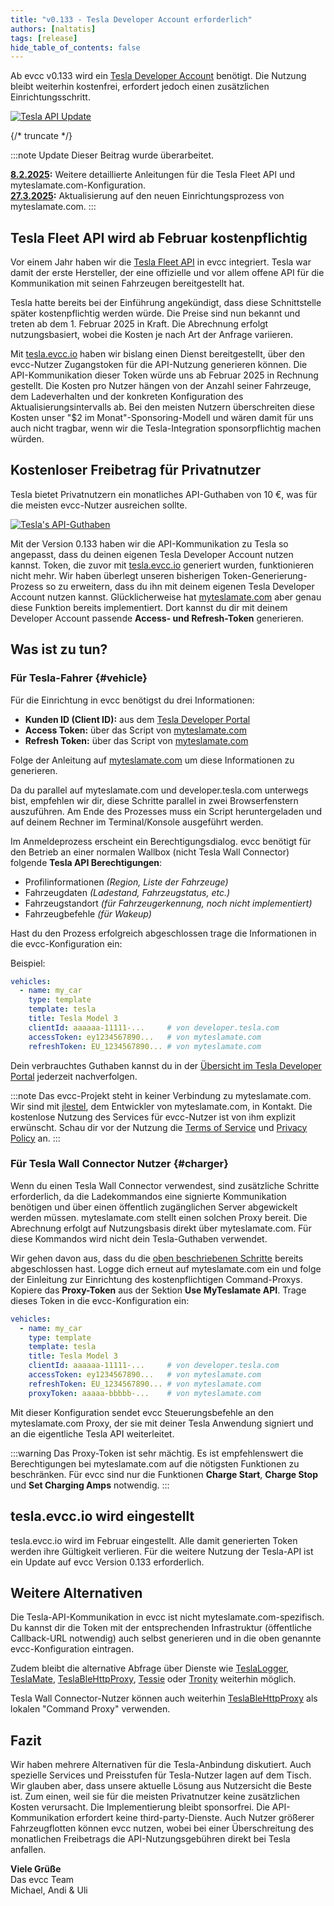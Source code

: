 ```yaml
---
title: "v0.133 - Tesla Developer Account erforderlich"
authors: [naltatis]
tags: [release]
hide_table_of_contents: false
---
```


Ab evcc v0.133 wird ein [Tesla Developer Account](https://developer.tesla.com/) benötigt.
Die Nutzung bleibt weiterhin kostenfrei, erfordert jedoch einen zusätzlichen Einrichtungsschritt.

[![Tesla API Update](tesla-api-update-wide.webp)](/blog/2025/01/20/tesla-api-update)

{/* truncate */}

:::note Update
Dieser Beitrag wurde überarbeitet.

**[8.2.2025](https://github.com/evcc-io/docs/pull/723/files):** Weitere detaillierte Anleitungen für die Tesla Fleet API und myteslamate.com-Konfiguration.<br/>
**[27.3.2025](https://github.com/evcc-io/docs/pull/775/files):** Aktualisierung auf den neuen Einrichtungsprozess von myteslamate.com.
:::

## Tesla Fleet API wird ab Februar kostenpflichtig

Vor einem Jahr haben wir die [Tesla Fleet API](/blog/2024/02/01/v0.124-new-tesla-api) in evcc integriert.
Tesla war damit der erste Hersteller, der eine offizielle und vor allem offene API für die Kommunikation mit seinen Fahrzeugen bereitgestellt hat.

Tesla hatte bereits bei der Einführung angekündigt, dass diese Schnittstelle später kostenpflichtig werden würde.
Die Preise sind nun bekannt und treten ab dem 1. Februar 2025 in Kraft.
Die Abrechnung erfolgt nutzungsbasiert, wobei die Kosten je nach Art der Anfrage variieren.

Mit [tesla.evcc.io](https://tesla.evcc.io) haben wir bislang einen Dienst bereitgestellt, über den evcc-Nutzer Zugangstoken für die API-Nutzung generieren können.
Die API-Kommunikation dieser Token würde uns ab Februar 2025 in Rechnung gestellt.
Die Kosten pro Nutzer hängen von der Anzahl seiner Fahrzeuge, dem Ladeverhalten und der konkreten Konfiguration des Aktualisierungsintervalls ab.
Bei den meisten Nutzern überschreiten diese Kosten unser "$2 im Monat"-Sponsoring-Modell und wären damit für uns auch nicht tragbar, wenn wir die Tesla-Integration sponsorpflichtig machen würden.

## Kostenloser Freibetrag für Privatnutzer

Tesla bietet Privatnutzern ein monatliches API-Guthaben von 10 €, was für die meisten evcc-Nutzer ausreichen sollte.

[![Tesla's API-Guthaben](./tesla-credit-de.png)](https://developer.tesla.com/)

Mit der Version 0.133 haben wir die API-Kommunikation zu Tesla so angepasst, dass du deinen eigenen Tesla Developer Account nutzen kannst.
Token, die zuvor mit [tesla.evcc.io](https://tesla.evcc.io) generiert wurden, funktionieren nicht mehr.
Wir haben überlegt unseren bisherigen Token-Generierung-Prozess so zu erweitern, dass du ihn mit deinem eigenen Tesla Developer Account nutzen kannst.
Glücklicherweise hat [myteslamate.com](https://app.myteslamate.com) aber genau diese Funktion bereits implementiert.
Dort kannst du dir mit deinem Developer Account passende **Access- und Refresh-Token** generieren.

## Was ist zu tun?

### Für Tesla-Fahrer {#vehicle}

Für die Einrichtung in evcc benötigst du drei Informationen:

- **Kunden ID (Client ID):** aus dem [Tesla Developer Portal](https://developer.tesla.com/)
- **Access Token:** über das Script von [myteslamate.com](https://www.myteslamate.com/tesla-api-application-registration/)
- **Refresh Token:** über das Script von [myteslamate.com](https://www.myteslamate.com/tesla-api-application-registration/)

Folge der Anleitung auf [myteslamate.com](https://www.myteslamate.com/tesla-api-application-registration/) um diese Informationen zu generieren.

Da du parallel auf myteslamate.com und developer.tesla.com unterwegs bist, empfehlen wir dir, diese Schritte parallel in zwei Browserfenstern auszuführen.
Am Ende des Prozesses muss ein Script heruntergeladen und auf deinem Rechner im Terminal/Konsole ausgeführt werden.

Im Anmeldeprozess erscheint ein Berechtigungsdialog.
evcc benötigt für den Betrieb an einer normalen Wallbox (nicht Tesla Wall Connector) folgende **Tesla API Berechtigungen**:

- Profilinformationen _(Region, Liste der Fahrzeuge)_
- Fahrzeugdaten _(Ladestand, Fahrzeugstatus, etc.)_
- Fahrzeugstandort _(für Fahrzeugerkennung, noch nicht implementiert)_
- Fahrzeugbefehle _(für Wakeup)_

Hast du den Prozess erfolgreich abgeschlossen trage die Informationen in die evcc-Konfiguration ein:

Beispiel:

```yaml {5-7}
vehicles:
  - name: my_car
    type: template
    template: tesla
    title: Tesla Model 3
    clientId: aaaaaa-11111-...     # von developer.tesla.com
    accessToken: ey1234567890...   # von myteslamate.com
    refreshToken: EU_1234567890... # von myteslamate.com
```

Dein verbrauchtes Guthaben kannst du in der [Übersicht im Tesla Developer Portal](https://developer.tesla.com/de_DE/dashboard/) jederzeit nachverfolgen.
    
:::note
Das evcc-Projekt steht in keiner Verbindung zu myteslamate.com.
Wir sind mit [jlestel](https://github.com/jlestel), dem Entwickler von myteslamate.com, in Kontakt.
Die kostenlose Nutzung des Services für evcc-Nutzer ist von ihm explizit erwünscht.
Schau dir vor der Nutzung die [Terms of Service](https://www.myteslamate.com/terms-of-service) und [Privacy Policy](https://www.myteslamate.com/privacy-policy) an.
:::

### Für Tesla Wall Connector Nutzer {#charger}

Wenn du einen Tesla Wall Connector verwendest, sind zusätzliche Schritte erforderlich, da die Ladekommandos eine signierte Kommunikation benötigen und über einen öffentlich zugänglichen Server abgewickelt werden müssen.
myteslamate.com stellt einen solchen Proxy bereit.
Die Abrechnung erfolgt auf Nutzungsbasis direkt über myteslamate.com.
Für diese Kommandos wird nicht dein Tesla-Guthaben verwendet.

Wir gehen davon aus, dass du die [oben beschriebenen Schritte](#vehicle) bereits abgeschlossen hast.
Logge dich erneut auf myteslamate.com ein und folge der Einleitung zur Einrichtung des kostenpflichtigen Command-Proxys.
Kopiere das **Proxy-Token** aus der Sektion **Use MyTeslamate API**.
Trage dieses Token in die evcc-Konfiguration ein:

```yaml {8}
vehicles:
  - name: my_car
    type: template
    template: tesla
    title: Tesla Model 3
    clientId: aaaaaa-11111-...     # von developer.tesla.com
    accessToken: ey1234567890...   # von myteslamate.com
    refreshToken: EU_1234567890... # von myteslamate.com
    proxyToken: aaaaa-bbbbb-...    # von myteslamate.com
```

Mit dieser Konfiguration sendet evcc Steuerungsbefehle an den myteslamate.com Proxy, der sie mit deiner Tesla Anwendung signiert und an die eigentliche Tesla API weiterleitet.

:::warning
Das Proxy-Token ist sehr mächtig.
Es ist empfehlenswert die Berechtigungen bei myteslamate.com auf die nötigsten Funktionen zu beschränken.
Für evcc sind nur die Funktionen **Charge Start**, **Charge Stop** und **Set Charging Amps** notwendig.
:::

## tesla.evcc.io wird eingestellt

tesla.evcc.io wird im Februar eingestellt.
Alle damit generierten Token werden ihre Gültigkeit verlieren.
Für die weitere Nutzung der Tesla-API ist ein Update auf evcc Version 0.133 erforderlich.

## Weitere Alternativen

Die Tesla-API-Kommunikation in evcc ist nicht myteslamate.com-spezifisch.
Du kannst dir die Token mit der entsprechenden Infrastruktur (öffentliche Callback-URL notwendig) auch selbst generieren und in die oben genannte evcc-Konfiguration eintragen.

Zudem bleibt die alternative Abfrage über Dienste wie [TeslaLogger](https://docs.evcc.io/docs/devices/vehicles#teslalogger), [TeslaMate](https://docs.evcc.io/docs/devices/vehicles#teslamate), [TeslaBleHttpProxy](https://docs.evcc.io/docs/devices/vehicles#tesla-ble), [Tessie](https://docs.evcc.io/docs/devices/vehicles#tessie) oder [Tronity](https://docs.evcc.io/docs/devices/vehicles#tronity) weiterhin möglich.

Tesla Wall Connector-Nutzer können auch weiterhin [TeslaBleHttpProxy](https://github.com/wimaha/TeslaBleHttpProxy) als lokalen "Command Proxy" verwenden.

## Fazit

Wir haben mehrere Alternativen für die Tesla-Anbindung diskutiert.
Auch spezielle Services und Preisstufen für Tesla-Nutzer lagen auf dem Tisch.
Wir glauben aber, dass unsere aktuelle Lösung aus Nutzersicht die Beste ist.
Zum einen, weil sie für die meisten Privatnutzer keine zusätzlichen Kosten verursacht.
Die Implementierung bleibt sponsorfrei.
Die API-Kommunikation erfordert keine third-party-Dienste.
Auch Nutzer größerer Fahrzeugflotten können evcc nutzen, wobei bei einer Überschreitung des monatlichen Freibetrags die API-Nutzungsgebühren direkt bei Tesla anfallen.

**Viele Grüße**<br/>
Das evcc Team<br/>
Michael, Andi & Uli
